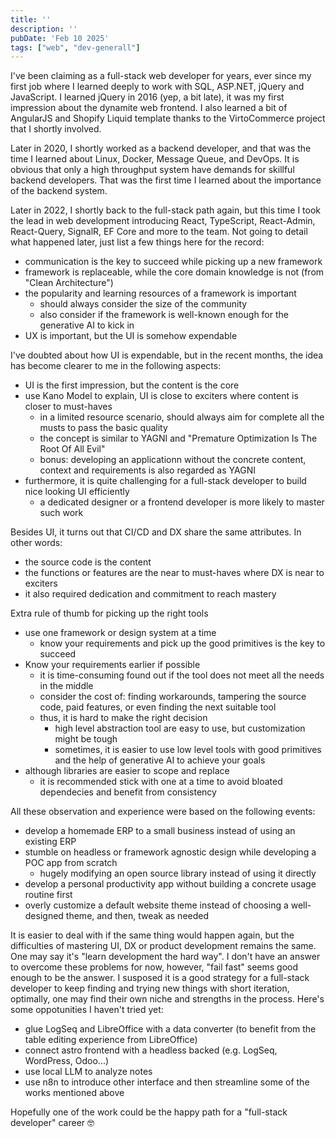 ```yaml
---
title: ''
description: ''
pubDate: 'Feb 10 2025'
tags: ["web", "dev-generall"]
---
```


I've been claiming as a full-stack web developer for years, ever since my first job where I learned deeply to work with SQL, ASP.NET, jQuery and JavaScript. I learned jQuery in 2016 (yep, a bit late), it was my first impression about the dynamite web frontend. I also learned a bit of AngularJS and Shopify Liquid template thanks to the VirtoCommerce project that I shortly involved.

Later in 2020, I shortly worked as a backend developer, and that was the time I learned about Linux, Docker, Message Queue, and DevOps. It is obvious that only a high throughput system have demands for skillful backend developers. That was the first time I learned about the importance of the backend system.

Later in 2022, I shortly back to the full-stack path again, but this time I took the lead in web development introducing React, TypeScript, React-Admin, React-Query, SignalR, EF Core and more to the team. Not going to detail what happened later, just list a few things here for the record:
- communication is the key to succeed while picking up a new framework
- framework is replaceable, while the core domain knowledge is not (from "Clean Architecture")
- the popularity and learning resources of a framework is important
  - should always consider the size of the community
  - also consider if the framework is well-known enough for the generative AI to kick in
- UX is important, but the UI is somehow expendable

I've doubted about how UI is expendable, but in the recent months, the idea has become clearer to me in the following aspects:
- UI is the first impression, but the content is the core
- use Kano Model to explain, UI is close to exciters where content is closer to must-haves
  - in a limited resource scenario, should always aim for complete all the musts to pass the basic quality
  - the concept is similar to YAGNI and "Premature Optimization Is The Root Of All Evil"
  - bonus: developing an applicationn without the concrete content, context and requirements is also regarded as YAGNI
- furthermore, it is quite challenging for a full-stack developer to build nice looking UI efficiently
  - a dedicated designer or a frontend developer is more likely to master such work

Besides UI, it turns out that CI/CD and DX share the same attributes. In other words:
- the source code is the content
- the functions or features are the near to must-haves where DX is near to exciters
- it also required dedication and commitment to reach mastery

Extra rule of thumb for picking up the right tools
- use one framework or design system at a time
  - know your requirements and pick up the good primitives is the key to succeed
- Know your requirements earlier if possible
  - it is time-consuming found out if the tool does not meet all the needs in the middle
  - consider the cost of: finding workarounds, tampering the source code, paid features, or even finding the next suitable tool
  - thus, it is hard to make the right decision
    - high level abstraction tool are easy to use, but customization might be tough
    - sometimes, it is easier to use low level tools with good primitives and the help of generative AI to achieve your goals
- although libraries are easier to scope and replace
  - it is recommended stick with one at a time to avoid bloated dependecies and benefit from consistency

All these observation and experience were based on the following events:
- develop a homemade ERP to a small business instead of using an existing ERP
- stumble on headless or framework agnostic design while developing a POC app from scratch
  - hugely modifying an open source library instead of using it directly
- develop a personal productivity app without building a concrete usage routine first
- overly customize a default website theme instead of choosing a well-designed theme, and then, tweak as needed

It is easier to deal with if the same thing would happen again, but the difficulties of mastering UI, DX or product development remains the same.
One may say it's "learn development the hard way". I don't have an answer to overcome these problems for now, however, "fail fast" seems good enough to be the answer.
I susposed it is a good strategy for a full-stack developer to keep finding and trying new things with short iteration, optimally, one may find their own niche and strengths in the process.
Here's some oppotunities I haven't tried yet:
- glue LogSeq and LibreOffice with a data converter (to benefit from the table editing experience from LibreOffice)
- connect astro frontend with a headless backed (e.g. LogSeq, WordPress, Odoo...)
- use local LLM to analyze notes
- use n8n to introduce other interface and then streamline some of the works mentioned above

Hopefully one of the work could be the happy path for a "full-stack developer" career 🤓